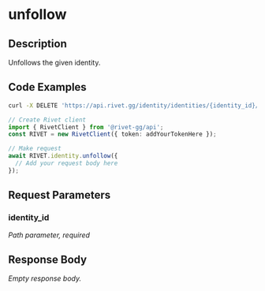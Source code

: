 

# unfollow

## Description

Unfollows the given identity.


## Code Examples

<CodeGroup title='Request' tag='DELETE' label='https://api.rivet.gg/identity/identities/{identity_id}/follow'>

```bash {{ title: 'cURL' }}
curl -X DELETE 'https://api.rivet.gg/identity/identities/{identity_id}/follow'
```

```ts
// Create Rivet client
import { RivetClient } from '@rivet-gg/api';
const RIVET = new RivetClient({ token: addYourTokenHere });

// Make request
await RIVET.identity.unfollow({
  // Add your request body here
});
```

</CodeGroup>


## Request Parameters


### identity_id

_Path parameter, required_





## Response Body

_Empty response body._
